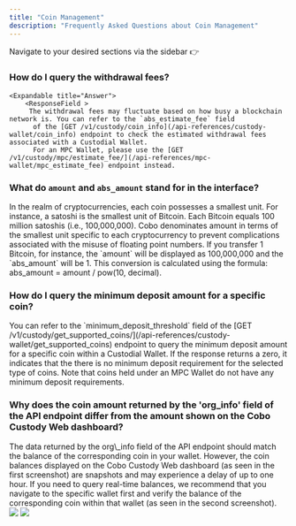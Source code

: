 ```yaml
---
title: "Coin Management"
description: "Frequently Asked Questions about Coin Management"
---
```

<Tip> Navigate to your desired sections via the sidebar   👉 </Tip>


### How do I query the withdrawal fees?
    <Expandable title="Answer">
        <ResponseField >
         The withdrawal fees may fluctuate based on how busy a blockchain network is. You can refer to the `abs_estimate_fee` field
          of the [GET /v1/custody/coin_info](/api-references/custody-wallet/coin_info) endpoint to check the estimated withdrawal fees associated with a Custodial Wallet.
          For an MPC Wallet, please use the [GET /v1/custody/mpc/estimate_fee/](/api-references/mpc-wallet/mpc_estimate_fee) endpoint instead.
</ResponseField>
  </Expandable>

### What do `amount` and `abs_amount` stand for in the interface?
<Expandable title="Answer">
   <ResponseField >In the realm of cryptocurrencies, each coin possesses a smallest unit.
   For instance, a satoshi is the smallest unit of Bitcoin. Each Bitcoin equals 100 million satoshis (i.e., 100,000,000).
   Cobo denominates amount in terms of the smallest unit specific to each cryptocurrency to prevent complications associated with the misuse of floating point numbers.
   If you transfer 1 Bitcoin, for instance, the `amount` will be displayed as 100,000,000 and the `abs_amount` will be 1.
   This conversion is calculated using the formula: abs_amount = amount / pow(10, decimal).</ResponseField>
</Expandable>

### How do I query the minimum deposit amount for a specific coin?
   <Expandable title="Answer">
      <ResponseField >
      You can refer to the `minimum_deposit_threshold` field of the [GET /v1/custody/get_supported_coins/](/api-references/custody-wallet/get_supported_coins)
       endpoint to query the minimum deposit amount for a specific coin within a Custodial Wallet. If the response returns a zero, it indicates that the there is no minimum deposit requirement for the selected type of coins. Note that coins held under an MPC Wallet do not have any minimum deposit requirements.
      </ResponseField>
  </Expandable>


### Why does the coin amount returned by the 'org\_info' field of the API endpoint differ from the amount shown on the Cobo Custody Web dashboard?
   <Expandable title="Answer">
      <ResponseField >
            The data returned by the org\_info field of the API endpoint should match the balance of the corresponding coin in your wallet.
            However, the coin balances displayed on the Cobo Custody Web dashboard (as seen in the first screenshot) are snapshots and may experience a delay of up to one hour.
            If you need to query real-time balances, we recommend that you navigate to the specific wallet first and verify the balance of the corresponding coin within that wallet (as seen in the second screenshot).
            <img src="/images/faq-coin-management-02.png" />
            <img src="/images/faq-coin-management-01.png" />
      </ResponseField>
  </Expandable>
